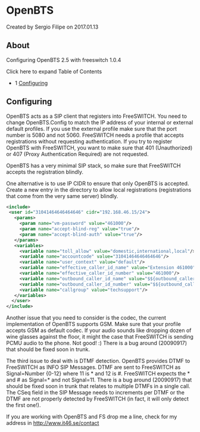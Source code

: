 
# OpenBTS 

 Created by  Sergio Filipe on 2017.01.13

## About

Configuring OpenBTS 2.5 with freeswitch 1.0.4

Click here to expand Table of Contents

* 1 [Configuring](#configuring)

## Configuring

OpenBTS acts as a SIP client that registers into FreeSWITCH. You need to change OpenBTS.Config to match the IP address of your internal or external default profiles. If you use the external profile make sure that the port number is 5080 and not 5060\. FreeSWITCH needs a profile that accepts registrations without requesting authentication. If you try to register OpenBTS with FreeSWITCH, you want to make sure that 401 (Unauthorized) or 407 (Proxy Authentication Required) are not requested.

OpenBTS has a very minimal SIP stack, so make sure that FreeSWITCH accepts the registration blindly.

One alternative is to use IP CIDR to ensure that only OpenBTS is accepted. Create a new entry in the directory to allow local registrations (registrations that come from the very same server) blindly.

```xml
<include>
 <user id="31041464646464646" cidr="192.168.46.15/24">
   <params>
     <param name="vm-password" value="461000"/>
     <param name="accept-blind-reg" value="true"/>
     <param name="accept-blind-auth" value="true"/>
   </params>
   <variables>
     <variable name="toll_allow" value="domestic,international,local"/>
     <variable name="accountcode" value="31041464646464646"/>
     <variable name="user_context" value="default"/>
     <variable name="effective_caller_id_name" value="Extension 461000"/>
     <variable name="effective_caller_id_number" value="461000"/>
     <variable name="outbound_caller_id_name" value="$${outbound_caller_name}"/>
     <variable name="outbound_caller_id_number" value="$${outbound_caller_id}"/>
     <variable name="callgroup" value="techsupport"/>
   </variables>
  </user>
</include>
```

Another issue that you need to consider is the codec, the current implementation of OpenBTS supports GSM. Make sure that your profile accepts GSM as default codec. If your audio sounds like dropping dozen of wine glasses against the floor, it might the case that FreeSWITCH is sending PCMU audio to the phone. Not good! :) There is a bug around (20090917) that should be fixed soon in trunk.

The third issue to deal with is DTMF detection. OpenBTS provides DTMF to FreeSWITCH as INFO SIP Messages. DTMF are sent to FreeSWITCH as Signal=Number {0-12} where 11 is \* and 12 is #. FreeSWITCH expects the \* and # as Signal=\* and not Signal=11\. There is a bug around (20090917) that should be fixed soon in trunk that relates to multiple DTMFs in a single call. The CSeq field in the SIP Message needs to increments per DTMF or the DTMF are not properly detected by FreeSWITCH (in fact, it will only detect the first one!).

If you are working with OpenBTS and FS drop me a line, check for my address in <http://www.it46.se/contact>



